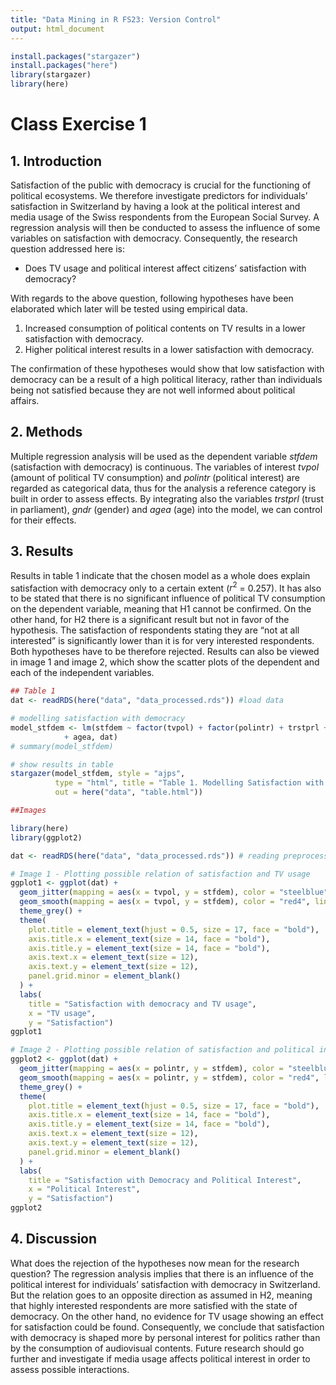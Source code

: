 ```yaml
---
title: "Data Mining in R FS23: Version Control"
output: html_document
---
```

```r
install.packages("stargazer")
install.packages("here")
library(stargazer)
library(here)
```

# Class Exercise 1

## 1. Introduction
Satisfaction of the public with democracy is crucial for the functioning of
political ecosystems. We therefore investigate predictors for individuals'
satisfaction in Switzerland by having a look at the political interest and
media usage of the Swiss respondents from the European Social Survey. A 
regression analysis will then be conducted to assess the influence of some 
variables on satisfaction with democracy. Consequently, the research question
addressed here is:


- Does TV usage and political interest affect citizens' satisfaction with 
democracy?


With regards to the above question, following hypotheses have been elaborated 
which later will be tested using empirical data. 

1. Increased consumption of political contents on TV results in a lower 
satisfaction with democracy.
2. Higher political interest results in a lower satisfaction with democracy.

The confirmation of these hypotheses would show that low satisfaction with 
democracy can be a result of a high political literacy, rather than individuals
being not satisfied because they are not well informed about political affairs. 

## 2. Methods
Multiple regression analysis will be used as the dependent variable *stfdem* 
(satisfaction with democracy) is continuous. The variables of interest *tvpol*
(amount of political TV consumption) and *polintr* (political interest) are 
regarded as categorical data, thus for the analysis a reference category is built
in order to assess effects. By integrating also the variables *trstprl* (trust
in parliament), *gndr* (gender) and *agea* (age) into the model, we can control
for their effects. 

## 3. Results
Results in table 1 indicate that the chosen model as a whole does explain 
satisfaction with democracy only to a certain extent ($r^{2}$ = 0.257). It has also
to be stated that there is no significant influence of political TV consumption
on the dependent variable, meaning that H1 cannot be confirmed. On the other hand,
for H2 there is a significant result but not in favor of the hypothesis. 
The satisfaction of respondents stating they are "not at all interested" is
significantly lower than it is for very interested respondents. Both hypotheses have to be therefore rejected.
Results can also be viewed in image 1 and image 2, which show the scatter plots of the dependent and each of the independent variables.
```r
## Table 1
dat <- readRDS(here("data", "data_processed.rds")) #load data

# modelling satisfaction with democracy
model_stfdem <- lm(stfdem ~ factor(tvpol) + factor(polintr) + trstprl + factor(gndr) 
            + agea, dat)
# summary(model_stfdem)

# show results in table
stargazer(model_stfdem, style = "ajps", 
          type = "html", title = "Table 1. Modelling Satisfaction with Democracy",
          out = here("data", "table.html"))
```
```r
##Images

library(here)
library(ggplot2)

dat <- readRDS(here("data", "data_processed.rds")) # reading preprocessed data

# Image 1 - Plotting possible relation of satisfaction and TV usage
ggplot1 <- ggplot(dat) +
  geom_jitter(mapping = aes(x = tvpol, y = stfdem), color = "steelblue", fill = NA, shape = 4, size = 1.2, alpha = 0.7) +
  geom_smooth(mapping = aes(x = tvpol, y = stfdem), color = "red4", linetype = 1, linewidth = 1, method = "lm", se = FALSE) +
  theme_grey() +
  theme(
    plot.title = element_text(hjust = 0.5, size = 17, face = "bold"),
    axis.title.x = element_text(size = 14, face = "bold"),
    axis.title.y = element_text(size = 14, face = "bold"),
    axis.text.x = element_text(size = 12),
    axis.text.y = element_text(size = 12),
    panel.grid.minor = element_blank()
  ) +
  labs(
    title = "Satisfaction with democracy and TV usage",
    x = "TV usage",
    y = "Satisfaction") 
ggplot1  

# Image 2 - Plotting possible relation of satisfaction and political interest
ggplot2 <- ggplot(dat) +
  geom_jitter(mapping = aes(x = polintr, y = stfdem), color = "steelblue", fill = NA, shape = 4, size = 1.2, alpha = 0.7) +
  geom_smooth(mapping = aes(x = polintr, y = stfdem), color = "red4", linetype = 1, linewidth = 1, method = "lm", se = FALSE) +
  theme_grey() +
  theme(
    plot.title = element_text(hjust = 0.5, size = 17, face = "bold"),
    axis.title.x = element_text(size = 14, face = "bold"),
    axis.title.y = element_text(size = 14, face = "bold"),
    axis.text.x = element_text(size = 12),
    axis.text.y = element_text(size = 12),
    panel.grid.minor = element_blank()
  ) +
  labs(
    title = "Satisfaction with Democracy and Political Interest",
    x = "Political Interest",
    y = "Satisfaction")
ggplot2
```

## 4. Discussion
What does the rejection of the hypotheses now mean for the research question? 
The regression analysis implies that there is an influence of the political
interest for individuals' satisfaction with democracy in Switzerland. But the
relation goes to an opposite direction as assumed in H2, meaning that highly
interested respondents are more satisfied with the state of democracy. On the
other hand, no evidence for TV usage showing an effect for satisfaction could
be found. Consequently, we conclude that satisfaction with democracy is shaped
more by personal interest for politics rather than by the consumption of
audiovisual contents. Future research should go further and investigate if media
usage affects political interest in order to assess possible interactions. 

